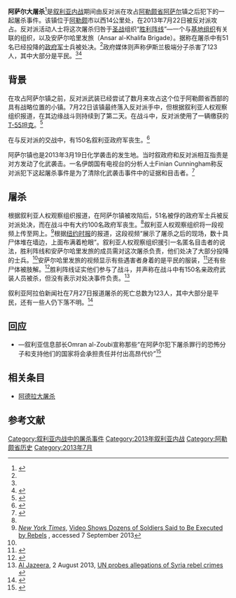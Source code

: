 {{Infobox civilian attack
|title       = 阿萨尔大屠杀
|partof      = [[敘利亞內戰|敘利亞內戰]]
|image       = 
|image_size  =
|alt         =
|caption     =
|map         =
|map_size    =
|map_alt     =
|map_caption =
|location    = [[叙利亚|叙利亚]][[阿勒颇|阿勒颇]]Khan al-Assa  
|target      =
|coordinates =
|date        = 2013年7月22日
|time        =
|timezone    =
|type        = [[屠殺|屠殺]]
|fatalities  = 51名士兵（反对派宣称）<ref name=NYT>''[[New_York_Times|New York Times]]'', 27 July 2013, [http://www.nytimes.com/2013/07/27/world/middleeast/soldiers-mass-execution-reported-by-syria-group.html?_r=0 -{Soldiers’ Mass Execution Reported by Syria Group}-] {{Wayback|url=http://www.nytimes.com/2013/07/27/world/middleeast/soldiers-mass-execution-reported-by-syria-group.html?_r=0 |date=20170813232051 }}</ref><br>123人，主要是平民（叙利亚政府宣称）<ref name=SANA494383/>
|perpetrators = {{flagicon image|Flag of Jabhat al-Nusra.jpg}} [[努斯拉陣線|胜利阵线]]、安萨尔哈里发旅（Ansar al-Khalifa Brigade）<ref name=NYT/>
|perps       =
|injuries    =
|victim      =
|susperps    =
|susperp     =
|weapons     =
|numparts    =
|numpart     =
|dfens       =
|dfen        =
|footage     =
|motive      =
}}
'''阿萨尔大屠杀'''<ref>{{cite web |last=McDonnell |first=Patrick J. |url=http://www.latimes.com/news/world/worldnow/la-fg-wn-syrian-rebels-accused-massacre-20130727,0,1740523.story |title=Syrian rebels accused of massacre near Aleppo |publisher=Latimes.com |date=2013-07-27 |accessdate=2013-08-31 |archive-date=2013-12-06 |archive-url=https://web.archive.org/web/20131206015001/http://www.latimes.com/news/world/worldnow/la-fg-wn-syrian-rebels-accused-massacre-20130727,0,1740523.story |dead-url=no }}</ref>是[[叙利亚内战|叙利亚内战]]期间由反对派在攻占[[阿勒颇省|阿勒颇省]][[阿萨尔|阿萨尔]]镇之后犯下的一起屠杀事件。该镇位于[[阿勒颇|阿勒颇]]市以西14公里处，在2013年7月22日被反对派攻占。反对派活动人士将这次屠杀归咎于[[圣战|圣战]]组织“[[努斯拉陣線|胜利阵线]]”—一个与[[基地组织|基地组织]]有关联的组织，以及安萨尔哈里发旅（Ansar al-Khalifa Brigade）。据称在屠杀中有51名已经投降的[[叙利亚军事|政府军]]士兵被处决。<ref name=NYT/>政府媒体则声称伊斯兰极端分子杀害了123人，其中大部分是平民。<ref name=SANA494383/><ref>{{cite web |url=http://ca.reuters.com/article/topNews/idCABRE96Q08O20130727 |title=Syria says rebels killed 123 people in north, majority civilians |publisher=Ca.reuters.com |date=2013-07-27 |accessdate=2013-08-31 |archive-date=2013-07-30 |archive-url=https://web.archive.org/web/20130730044725/http://ca.reuters.com/article/topNews/idCABRE96Q08O20130727 |dead-url=no }}</ref>

== 背景 ==
在攻占阿萨尔镇之前，反对派武装已经尝试了数月来攻占这个位于阿勒颇省西部的具有战略位置的小镇。7月22日该镇最终落入反对派手中，但根据叙利亚人权观察组织报道，在其边缘战斗则持续到了第二天。在战斗中，反对派使用了一辆缴获的[[T-55坦克|T-55坦克]]。<ref>{{cite web |url=https://www.youtube.com/watch?v=UmhEOfGHSXk |title=‫أنصار الخلافة يقصف بالدبابات خان العسل لتحريرها |publisher=YouTube |date=2013-07-25 |accessdate=2013-08-31 |archive-date=2016-03-10 |archive-url=https://web.archive.org/web/20160310051318/https://www.youtube.com/watch?v=UmhEOfGHSXk |dead-url=no }}</ref>

在与反对派的交战中，有150名叙利亚政府军丧生。<ref>{{cite web |author=Associated Press |url=http://www.washingtonpost.com/world/middle_east/syria-claims-agreement-reached-with-un-team-on-moving-forward-a-chemical-weapons-probe/2013/07/27/7c0e9cfc-f69c-11e2-81fa-8e83b3864c36_story.html |title=Syria claims agreement reached with UN team on ‘moving forward’ a chemical weapons probe |publisher=The Washington Post |date=2013-07-23 |accessdate=2013-07-27 |archive-date=2017-10-20 |archive-url=https://web.archive.org/web/20171020025714/https://www.washingtonpost.com/world/middle_east/syria-claims-agreement-reached-with-un-team-on-moving-forward-a-chemical-weapons-probe/2013/07/27/7c0e9cfc-f69c-11e2-81fa-8e83b3864c36_story.html |dead-url=no }}</ref>

阿萨尔镇也是2013年3月19日化学袭击的发生地。当时叙政府和反对派相互指责是对方发动了化武袭击。一名伊朗国有电视台的分析人士Finian Cunningham称反对派犯下这起屠杀事件是为了清除化武袭击事件中的证据和目击者。<ref>{{cite web|url=http://www.presstv.ir/detail/2013/08/01/316700/truth-massacred-in-aleppo-to-spare-west/|title=Aleppo massacre aimed at erasing evidence implicating West: Analysis|publisher=Press TV|date=1 August 2013|accessdate=1 August 2013}}</ref>

== 屠杀 ==
根据叙利亚人权观察组织报道，在阿萨尔镇被攻陷后，51名被俘的政府军士兵被反对派处决，而在战斗中有大约100名政府军丧生。<ref name=NYT/>叙利亚人权观察组织将一段视频上传至网上。<ref>''[[New_York_Times|New York Times]]'', [http://projects.nytimes.com/watching-syrias-war/video-dozens-soldiers-executed-rebels Video Shows Dozens of Soldiers Said to Be Executed by Rebels ] {{Wayback|url=http://projects.nytimes.com/watching-syrias-war/video-dozens-soldiers-executed-rebels |date=20160305132410 }}, accessed 7 September 2013</ref>根据[[纽约时报|纽约时报]]的报道，这段视频“展示了屠杀之后的现场，数十具尸体堆在墙边，上面布满着枪眼”。叙利亚人权观察组织援引一名匿名目击者的说法，胜利阵线和安萨尔哈里发旅的成员需对这次屠杀负责，他们处决了大部分投降的士兵。<ref name=NYT/>安萨尔哈里发旅的视频显示有些遇害者身着的是平民的服装，<ref>{{cite web |url=https://www.youtube.com/watch?v=HQRgtGkFoPc&oref=https%3A%2F%2Fwww.youtube.com%2Fwatch%3Fv%3DHQRgtGkFoPc&has_verified=1 |title=‫قتلى جنود الأسد بالمئات ردا على مجازر حمص وبانياس |publisher=YouTube |date=2013-07-24 |accessdate=2013-08-31 |archive-date=2016-03-07 |archive-url=https://web.archive.org/web/20160307133411/https://www.youtube.com/watch?v=HQRgtGkFoPc&oref=https%3A%2F%2Fwww.youtube.com%2Fwatch%3Fv%3DHQRgtGkFoPc&has_verified=1 |dead-url=no }}</ref>还有些尸体被肢解。<ref>{{cite web |first=Joanna |last=Paraszczuk |url=http://eaworldview.com/2013/07/syria-feature-a-mass-killing-in-khan-al-asal/ |title=A Window On The World |publisher=EA WorldView |date=2013-07-27 |accessdate=2013-08-31 |archive-date=2018-09-10 |archive-url=https://web.archive.org/web/20180910131350/https://eaworldview.com/2013/07/syria-feature-a-mass-killing-in-khan-al-asal/ |dead-url=no }}</ref>胜利阵线证实他们参与了战斗，并声称在战斗中有150名亲政府武装人员被杀，但没有表示对处决事件负责。<ref>[[Al_Jazeera|Al Jazeera]], 2 August 2013, [http://www.aljazeera.com/news/middleeast/2013/08/201382184453613834.html UN probes allegations of Syria rebel crimes ] {{Wayback|url=http://www.aljazeera.com/news/middleeast/2013/08/201382184453613834.html |date=20171011051312 }}</ref>

叙利亚阿拉伯新闻社在7月27日报道屠杀的死亡总数为123人，其中大部分是平民，还有一些人仍下落不明。<ref name=SANA494383>{{cite web |author=Syrian Arab News Agency: SANA, Damascus Syria - syria news |url=http://sana.sy/eng/337/2013/07/27/494383.htm |title=Syrian Arab news agency - SANA - Syria : Syria news :: |publisher=Sana.sy |date=2013-07-27 |accessdate=2013-08-31 |deadurl=yes |archiveurl=https://web.archive.org/web/20130915133544/http://sana.sy/eng/337/2013/07/27/494383.htm |archivedate=2013-09-15 }}</ref>

== 回应 ==
* {{flag|Syria}}—叙利亚信息部长Omran al-Zoubi宣称那些“在阿萨尔犯下屠杀罪行的恐怖分子和支持他们的国家将会承担责任并付出高昂代价”<ref>{{cite web |url=http://nsnbc.me/2013/07/28/new-massacre-in-khan-al-assal-kills-123-many-are-reported-missing/ |title=New Massacre in Khan al-Assal Kills 123, Many Are Reported Missing | nsnbc international |publisher=Nsnbc.me |date= |accessdate=2013-08-31 |archive-url=https://web.archive.org/web/20130820151315/http://nsnbc.me/2013/07/28/new-massacre-in-khan-al-assal-kills-123-many-are-reported-missing/ |archive-date=2013-08-20 |dead-url=yes }}</ref>

== 相关条目 ==
* [[阿德拉大屠杀|阿德拉大屠杀]]

== 参考文献 ==
{{Reflist|32em}}

[[Category:叙利亚内战中的屠杀事件|Category:叙利亚内战中的屠杀事件]]
[[Category:2013年叙利亚内战|Category:2013年叙利亚内战]]
[[Category:阿勒颇省历史|Category:阿勒颇省历史]]
[[Category:2013年7月|Category:2013年7月]]